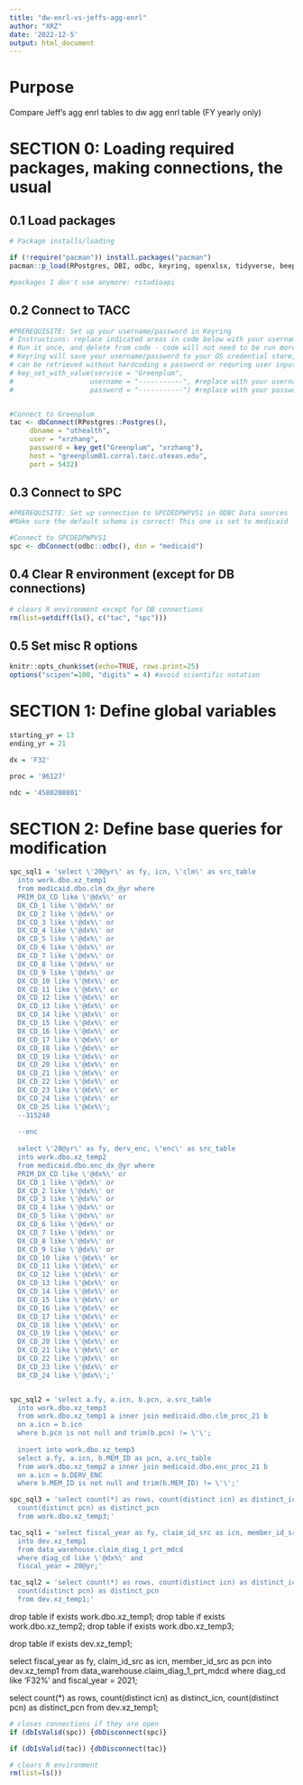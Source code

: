 ```yaml
---
title: "dw-enrl-vs-jeffs-agg-enrl"
author: "XRZ"
date: '2022-12-5'
output: html_document
---
```



# Purpose
Compare Jeff's agg enrl tables to dw agg enrl table (FY yearly only)

# SECTION 0: Loading required packages, making connections, the usual

## 0.1 Load packages
```r
# Package installs/loading 

if (!require("pacman")) install.packages("pacman")
pacman::p_load(RPostgres, DBI, odbc, keyring, openxlsx, tidyverse, beepr, tictoc, here)

#packages I don't use anymore: rstudioapi

```

## 0.2 Connect to TACC
```r
#PREREQUISITE: Set up your username/password in Keyring
# Instructions: replace indicated areas in code below with your username/password for TACC server
# Run it once, and delete from code - code will not need to be run more than once per user per computer
# Keyring will save your username/password to your OS credential store, and the service/user/password combo
# can be retrieved without hardcoding a password or requring user input.
# key_set_with_value(service = "Greenplum", 
#                   username = "-----------", #replace with your username
#                   password = "-----------") #replace with your password


#Connect to Greenplum
tac <- dbConnect(RPostgres::Postgres(),
	 dbname = "uthealth",
	 user = "xrzhang",
	 password = key_get("Greenplum", "xrzhang"),
	 host = "greenplum01.corral.tacc.utexas.edu",
	 port = 5432)
```

## 0.3 Connect to SPC
```r
#PREREQUISITE: Set up connection to SPCDEDPWPVS1 in ODBC Data sources
#Make sure the default schema is correct! This one is set to medicaid

#Connect to SPCDEDPWPVS1
spc <- dbConnect(odbc::odbc(), dsn = "medicaid")
```

## 0.4 Clear R environment (except for DB connections)
```r
# clears R environment except for DB connections
rm(list=setdiff(ls(), c("tac", "spc")))
```

## 0.5 Set misc R options
```r
knitr::opts_chunk$set(echo=TRUE, rows.print=25)
options("scipen"=100, "digits" = 4) #avoid scientific notation

```

# SECTION 1: Define global variables
```r

starting_yr = 13
ending_yr = 21

dx = 'F32'

proc = '96127'

ndc = '4580208801'

```

# SECTION 2: Define base queries for modification


```r

spc_sql1 = 'select \'20@yr\' as fy, icn, \'clm\' as src_table
  into work.dbo.xz_temp1
  from medicaid.dbo.clm_dx_@yr where
  PRIM_DX_CD like \'@dx%\' or
  DX_CD_1 like \'@dx%\' or
  DX_CD_2 like \'@dx%\' or
  DX_CD_3 like \'@dx%\' or
  DX_CD_4 like \'@dx%\' or
  DX_CD_5 like \'@dx%\' or
  DX_CD_6 like \'@dx%\' or
  DX_CD_7 like \'@dx%\' or
  DX_CD_8 like \'@dx%\' or
  DX_CD_9 like \'@dx%\' or
  DX_CD_10 like \'@dx%\' or
  DX_CD_11 like \'@dx%\' or
  DX_CD_12 like \'@dx%\' or
  DX_CD_13 like \'@dx%\' or
  DX_CD_14 like \'@dx%\' or
  DX_CD_15 like \'@dx%\' or
  DX_CD_16 like \'@dx%\' or
  DX_CD_17 like \'@dx%\' or
  DX_CD_18 like \'@dx%\' or
  DX_CD_19 like \'@dx%\' or
  DX_CD_20 like \'@dx%\' or
  DX_CD_21 like \'@dx%\' or
  DX_CD_22 like \'@dx%\' or
  DX_CD_23 like \'@dx%\' or
  DX_CD_24 like \'@dx%\' or
  DX_CD_25 like \'@dx%\';
  --315240
  
  --enc
  
  select \'20@yr\' as fy, derv_enc, \'enc\' as src_table
  into work.dbo.xz_temp2
  from medicaid.dbo.enc_dx_@yr where
  PRIM_DX_CD like \'@dx%\' or
  DX_CD_1 like \'@dx%\' or
  DX_CD_2 like \'@dx%\' or
  DX_CD_3 like \'@dx%\' or
  DX_CD_4 like \'@dx%\' or
  DX_CD_5 like \'@dx%\' or
  DX_CD_6 like \'@dx%\' or
  DX_CD_7 like \'@dx%\' or
  DX_CD_8 like \'@dx%\' or
  DX_CD_9 like \'@dx%\' or
  DX_CD_10 like \'@dx%\' or
  DX_CD_11 like \'@dx%\' or
  DX_CD_12 like \'@dx%\' or
  DX_CD_13 like \'@dx%\' or
  DX_CD_14 like \'@dx%\' or
  DX_CD_15 like \'@dx%\' or
  DX_CD_16 like \'@dx%\' or
  DX_CD_17 like \'@dx%\' or
  DX_CD_18 like \'@dx%\' or
  DX_CD_19 like \'@dx%\' or
  DX_CD_20 like \'@dx%\' or
  DX_CD_21 like \'@dx%\' or
  DX_CD_22 like \'@dx%\' or
  DX_CD_23 like \'@dx%\' or
  DX_CD_24 like \'@dx%\';'


spc_sql2 = 'select a.fy, a.icn, b.pcn, a.src_table
  into work.dbo.xz_temp3
  from work.dbo.xz_temp1 a inner join medicaid.dbo.clm_proc_21 b
  on a.icn = b.icn
  where b.pcn is not null and trim(b.pcn) != \'\';
  
  insert into work.dbo.xz_temp3
  select a.fy, a.icn, b.MEM_ID as pcn, a.src_table
  from work.dbo.xz_temp2 a inner join medicaid.dbo.enc_proc_21 b
  on a.icn = b.DERV_ENC
  where b.MEM_ID is not null and trim(b.MEM_ID) != \'\';'

spc_sql3 = 'select count(*) as rows, count(distinct icn) as distinct_icn,
  count(distinct pcn) as distinct_pcn
  from work.dbo.xz_temp3;'

tac_sql1 = 'select fiscal_year as fy, claim_id_src as icn, member_id_src as pcn
  into dev.xz_temp1
  from data_warehouse.claim_diag_1_prt_mdcd
  where diag_cd like \'@dx%\' and
  fiscal_year = 20@yr;'

tac_sql2 = 'select count(*) as rows, count(distinct icn) as distinct_icn,
  count(distinct pcn) as distinct_pcn
  from dev.xz_temp1;'


```




drop table if exists work.dbo.xz_temp1;
drop table if exists work.dbo.xz_temp2;
drop table if exists work.dbo.xz_temp3;

drop table if exists dev.xz_temp1;

select fiscal_year as fy, claim_id_src as icn, member_id_src as pcn
into dev.xz_temp1
from data_warehouse.claim_diag_1_prt_mdcd
where diag_cd like 'F32%' and
fiscal_year = 2021;

select count(*) as rows, count(distinct icn) as distinct_icn,
  count(distinct pcn) as distinct_pcn
  from dev.xz_temp1;





```r
# closes connections if they are open
if (dbIsValid(spc)) {dbDisconnect(spc)}

if (dbIsValid(tac)) {dbDisconnect(tac)} 

```

```r
# clears R environment
rm(list=ls())
```



